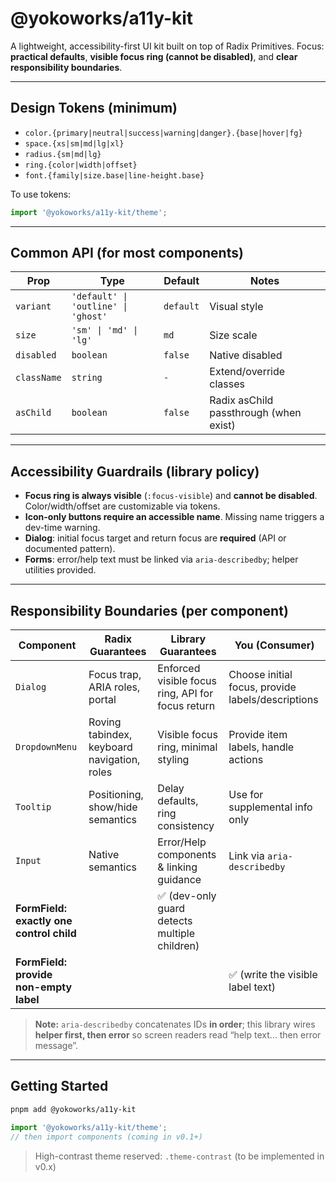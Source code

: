 
<Meta title="Introduction/Overview" />

# @yokoworks/a11y-kit

A lightweight, accessibility-first UI kit built on top of Radix Primitives.
Focus: **practical defaults**, **visible focus ring (cannot be disabled)**, and **clear responsibility boundaries**.

---

## Design Tokens (minimum)

- `color.{primary|neutral|success|warning|danger}.{base|hover|fg}`
- `space.{xs|sm|md|lg|xl}`
- `radius.{sm|md|lg}`
- `ring.{color|width|offset}`
- `font.{family|size.base|line-height.base}`

To use tokens:

```ts
import '@yokoworks/a11y-kit/theme';
```

---

## Common API (for most components)

| Prop        | Type                                | Default   | Notes                                  |
| ----------- | ----------------------------------- | --------- | -------------------------------------- |
| `variant`   | `'default' \| 'outline' \| 'ghost'` | `default` | Visual style                           |
| `size`      | `'sm' \| 'md' \| 'lg'`              | `md`      | Size scale                             |
| `disabled`  | `boolean`                           | `false`   | Native disabled                        |
| `className` | `string`                            | `-`       | Extend/override classes                |
| `asChild`   | `boolean`                           | `false`   | Radix asChild passthrough (when exist) |

---

## Accessibility Guardrails (library policy)

- **Focus ring is always visible** (`:focus-visible`) and **cannot be disabled**.
  Color/width/offset are customizable via tokens.
- **Icon-only buttons require an accessible name**.
  Missing name triggers a dev-time warning.
- **Dialog**: initial focus target and return focus are **required** (API or documented pattern).
- **Forms**: error/help text must be linked via `aria-describedby`; helper utilities provided.

---

## Responsibility Boundaries (per component)

| Component                                | Radix Guarantees                            | Library Guarantees                                | You (Consumer)                                    |
| ---------------------------------------- | ------------------------------------------- | ------------------------------------------------- | ------------------------------------------------- |
| `Dialog`                                 | Focus trap, ARIA roles, portal              | Enforced visible focus ring, API for focus return | Choose initial focus, provide labels/descriptions |
| `DropdownMenu`                           | Roving tabindex, keyboard navigation, roles | Visible focus ring, minimal styling               | Provide item labels, handle actions               |
| `Tooltip`                                | Positioning, show/hide semantics            | Delay defaults, ring consistency                  | Use for supplemental info only                    |
| `Input`                                  | Native semantics                            | Error/Help components & linking guidance          | Link via `aria-describedby`                       |
| **FormField: exactly one control child** |                                             | ✅ (dev-only guard detects multiple children)     |                                                   |
| **FormField: provide non-empty label**   |                                             |                                                   | ✅ (write the visible label text)                 |

> **Note:** `aria-describedby` concatenates IDs **in order**; this library wires **helper first, then error** so screen readers read “help text… then error message”.

---

## Getting Started

```bash
pnpm add @yokoworks/a11y-kit
```

```ts
import '@yokoworks/a11y-kit/theme';
// then import components (coming in v0.1+)
```

> High-contrast theme reserved: `.theme-contrast` (to be implemented in v0.x)
